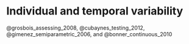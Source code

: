 # Individual and temporal variability  {#covariateselection}

@grosbois_assessing_2008, @cubaynes_testing_2012, @gimenez_semiparametric_2006, and @bonner_continuous_2010


